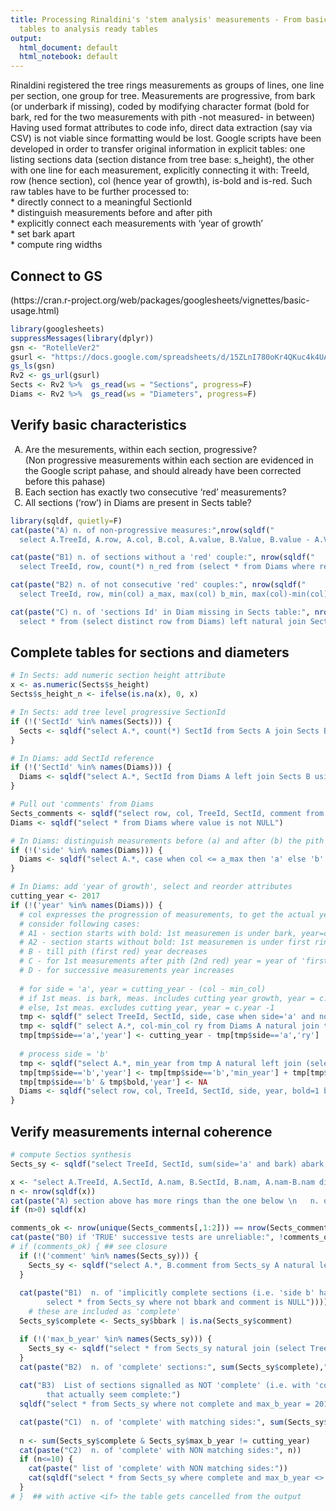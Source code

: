 ```yaml
---
title: Processing Rinaldini's 'stem analysis' measurements - From basic Google Sheets
  tables to analysis ready tables
output:
  html_document: default
  html_notebook: default
---
```


Rinaldini registered the tree rings measurements as groups of lines,
one line per section, one group for tree.
Measurements are progressive, from bark (or underbark if missing),
coded by modifying character format (bold for bark, red for the two measurements with pith -not measured- in between)
Having used format attributes to code info, direct data extraction (say via CSV) is not viable since formatting would be lost. Google scripts have been developed in order to transfer original information in explicit tables: one listing sections data (section distance from tree base: s_height), the other with one line for each measurement, explicitly connecting it with: TreeId, row (hence section), col (hence year of growth), is-bold and is-red.
Such raw tables have to be further processed to:  
* directly connect to a meaningful SectionId  
* distinguish measurements before and after pith  
* explicitly connect each measurements with 'year of growth'  
* set bark apart  
* compute ring widths  
  
## Connect to GS
(https://cran.r-project.org/web/packages/googlesheets/vignettes/basic-usage.html)
```r
library(googlesheets)
suppressMessages(library(dplyr))
gsn <- "RotelleVer2"
gsurl <- "https://docs.google.com/spreadsheets/d/15ZLnI780oKr4QKuc4k4UAwZ6w6YmEE8tj4c2sU44xLQ/edit#gid=1996889235"
gs_ls(gsn)
Rv2 <- gs_url(gsurl)
Sects <- Rv2 %>%  gs_read(ws = "Sections", progress=F)
Diams <- Rv2 %>%  gs_read(ws = "Diameters", progress=F)
```

## Verify basic characteristics  
A) Are the mesurements, within each section, progressive?  
(Non progressive measurements within each section are evidenced in the Google script pahase, and should already have been corrected before this pahase)  
B) Each section has exactly two consecutive 'red' measurements?  
C) All sections ('row') in Diams are present in Sects table?  
```r
library(sqldf, quietly=F)
cat(paste("A) n. of non-progressive measures:",nrow(sqldf("
  select A.TreeId, A.row, A.col, B.col, A.value, B.Value, B.value - A.Value inc0 from Diams A join Diams B on A.TreeId = B.TreeId and A.row = B.row and A.col +1 = B.col where inc0<=0 "))))

cat(paste("B1) n. of sections without a 'red' couple:", nrow(sqldf("
  select TreeId, row, count(*) n_red from (select * from Diams where red) group by TreeId, row having n_red <> 2    "))))

cat(paste("B2) n. of not consecutive 'red' couples:", nrow(sqldf("
  select TreeId, row, min(col) a_max, max(col) b_min, max(col)-min(col) d from (select * from Diams A where red) group by TreeId, row having d <> 1"))))

cat(paste("C) n. of 'sections Id' in Diam missing in Sects table:", nrow(sqldf("
  select * from (select distinct row from Diams) left natural join Sects where TreeId is NULL or s_height is NULL  "))))
```

## Complete tables for sections and diameters
```r
# In Sects: add numeric section height attribute
x <- as.numeric(Sects$s_height) 
Sects$s_height_n <- ifelse(is.na(x), 0, x) 

# In Sects: add tree level progressive SectionId
if (!('SectId' %in% names(Sects))) {
  Sects <- sqldf("select A.*, count(*) SectId from Sects A join Sects B on A.TreeId=B.TreeId and A.S_height_n >= B.s_height_n group by A.TreeId, A.row order by A.TreeId, A.S_height_n")
}

# In Diams: add SectId reference
if (!('SectId' %in% names(Diams))) {
  Diams <- sqldf("select A.*, SectId from Diams A left join Sects B using(row)")
}

# Pull out 'comments' from Diams
Sects_comments <- sqldf("select row, col, TreeId, SectId, comment from Diams where value is NULL")
Diams <- sqldf("select * from Diams where value is not NULL")

# In Diams: distinguish measurements before (a) and after (b) the pith
if (!('side' %in% names(Diams))) {
  Diams <- sqldf("select A.*, case when col <= a_max then 'a' else 'b' end side from Diams A natural join (select TreeId, SectId, min(col) a_max from (select * from Diams A where red) group by TreeId, SectId) B ")
}

# In Diams: add 'year of growth', select and reorder attributes
cutting_year <- 2017
if (!('year' %in% names(Diams))) {
  # col expresses the progression of measurements, to get the actual year 
  # consider following cases:
  # A1 - section starts with bold: 1st measuremen is under bark, year=cutting year
  # A2 - section starts without bold: 1st measuremen is under first ring, year=c.year-1
  # B - till pith (first red) year decreases
  # C - for 1st measurements after pith (2nd red) year = year of 'first red'
  # D - for successive measurements year increases
  
  # for side = 'a', year = cutting_year - (col - min_col)
  # if 1st meas. is bark, meas. includes cutting year growth, year = c.year
  # else, 1st meas. excludes cutting year, year = c.year -1
  tmp <- sqldf(" select TreeId, SectId, side, case when side='a' and not A.bold then A.col-1 else a.col end min_col from Diams A natural join (select TreeId, SectId, side, min(col) col from Diams group by TreeId, SectId, side) B ")
  tmp <- sqldf(" select A.*, col-min_col ry from Diams A natural join tmp B ")
  tmp[tmp$side=='a','year'] <- cutting_year - tmp[tmp$side=='a','ry']
  
  # process side = 'b'
  tmp <- sqldf("select A.*, min_year from tmp A natural left join (select TreeId, SectId, min(year) min_year from (select * from tmp where side='a') group by TreeId, SectId) B ")
  tmp[tmp$side=='b','year'] <- tmp[tmp$side=='b','min_year'] + tmp[tmp$side=='b','ry']
  tmp[tmp$side=='b' & tmp$bold,'year'] <- NA
  Diams <- sqldf("select row, col, TreeId, SectId, side, year, bold=1 bark, value from tmp")
}
```

## Verify measurements internal coherence
```r
# compute Sectios synthesis
Sects_sy <- sqldf("select TreeId, SectId, sum(side='a' and bark) abark, sum(side='a' and not bark) nam, sum(side='b' and not bark) nbm, sum(side='b' and bark) bbark, count(*) as nm from Diams group by TreeId, SectId order by TreeId, SectId")

x <- "select A.TreeId, A.SectId, A.nam, B.SectId, B.nam, A.nam-B.nam diff from Sects_sy A join Sects_sy B on A.TreeId=B.TreeId and A.SectId+1=B.SectId where diff<0"
n <- nrow(sqldf(x))
cat(paste("A) section above has more rings than the one below \n   n. of non compatible couples of sections:", n))
if (n>0) sqldf(x)

comments_ok <- nrow(unique(Sects_comments[,1:2])) == nrow(Sects_comments[,1:2])
cat(paste("B0) if 'TRUE' successive tests are unreliable:", !comments_ok))
# if (comments_ok) { ## see closure
  if (!('comment' %in% names(Sects_sy))) {
    Sects_sy <- sqldf("select A.*, B.comment from Sects_sy A natural left join Sects_comments B")
  }
  
  cat(paste("B1)  n. of 'implicitly complete sections (i.e. 'side b' has no bark and no 'comment'):",nrow(sqldf("
        select * from Sects_sy where not bbark and comment is NULL"))))
    # these are included as 'complete'
  Sects_sy$complete <- Sects_sy$bbark | is.na(Sects_sy$comment)

  if (!('max_b_year' %in% names(Sects_sy))) {
    Sects_sy <- sqldf("select * from Sects_sy natural join (select TreeId, SectId, max(year) max_b_year from (select * from Diams where side='b') group by TreeId, SectId)")
  }
  cat(paste("B2)  n. of 'complete' sections:", sum(Sects_sy$complete)," - out of:", nrow(Sects)))
  
  cat("B3)  List of sections signalled as NOT 'complete' (i.e. with 'comment) \n
        that actually seem complete:")
  sqldf("select * from Sects_sy where not complete and max_b_year = 2017")

  cat(paste("C1)  n. of 'complete' with matching sides:", sum(Sects_sy$complete & Sects_sy$max_b_year == cutting_year)))
  
  n <- sum(Sects_sy$complete & Sects_sy$max_b_year != cutting_year)
  cat(paste("C2)  n. of 'complete' with NON matching sides:", n))
  if (n<=10) {
    cat(paste(" list of 'complete' with NON matching sides:"))
    cat(sqldf("select * from Sects_sy where complete and max_b_year <> 2017"))
  }
# }  ## with active <if> the table gets cancelled from the output
```


